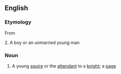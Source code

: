 ==English==

===Etymology===
From {{etyl|es|en}} {{m|es|doncel}}

2. A boy or an unmarried young man

===Noun===
{{en-noun}}

# {{lb|en|obsolete}} A young [[squire]] or the [[attendant]] to a [[knight]]; a [[page]]